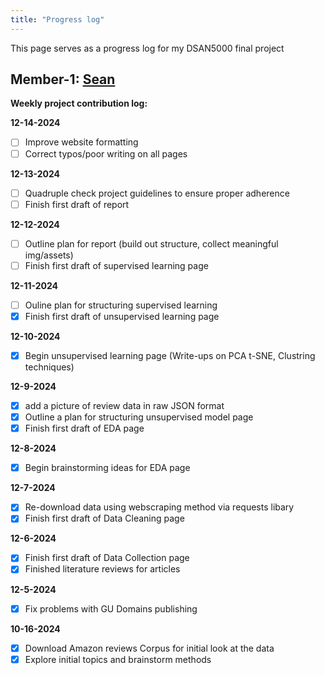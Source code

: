 ```yaml
---
title: "Progress log"
---
```


This page serves as a progress log for my DSAN5000 final project 

## Member-1: [Sean](../index.qmd)

**Weekly project contribution log:**



**12-14-2024**

* [ ] Improve website formatting
* [ ] Correct typos/poor writing on all pages

**12-13-2024**

* [ ] Quadruple check project guidelines to ensure proper adherence
* [ ] Finish first draft of report

**12-12-2024**

* [ ] Outline plan for report (build out structure, collect meaningful img/assets)
* [ ] Finish first draft of supervised learning page 

**12-11-2024**

* [ ] Ouline plan for structuring supervised learning
* [X] Finish first draft of unsupervised learning page

**12-10-2024**

* [X] Begin unsupervised learning page (Write-ups on PCA t-SNE, Clustring techniques)

**12-9-2024**

* [X] add a picture of review data in raw JSON format 
* [X] Outline a plan for structuring unsupervised model page
* [X] Finish first draft of EDA page

**12-8-2024**

* [X] Begin brainstorming ideas for EDA page

**12-7-2024**

* [X] Re-download data using webscraping method via requests libary
* [X] Finish first draft of Data Cleaning page

**12-6-2024**

* [X] Finish first draft of Data Collection page
* [X] Finished literature reviews for articles

**12-5-2024**

* [X] Fix problems with GU Domains publishing

**10-16-2024** 

* [X] Download Amazon reviews Corpus for initial look at the data 
* [X] Explore initial topics and brainstorm methods  


 


